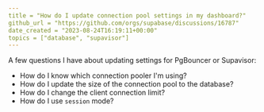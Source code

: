 ```yaml
---
title = "How do I update connection pool settings in my dashboard?"
github_url = "https://github.com/orgs/supabase/discussions/16787"
date_created = "2023-08-24T16:19:11+00:00"
topics = ["database", "supavisor"]
---
```


A few questions I have about updating settings for PgBouncer or Supavisor:

- How do I know which connection pooler I'm using?
- How do I update the size of the connection pool to the database?
- How do I change the client connection limit?
- How do I use `session` mode?
